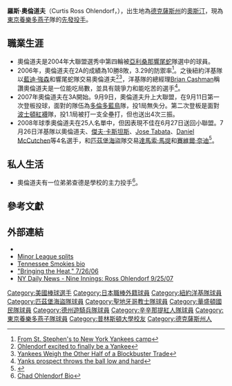 {{Infobox MLB player
|name=羅斯·奧倫道夫
|image=Ross Ohlendorf 2009.jpg
|width=300
|position=先發投手
|team=
|number=
|bats=右
|throws=右
|birthdate={{birth date and age|1982|8|8}}
|debutdate=9月11日
|debutyear=2007年
|debutteam=紐約洋基
|statyear=2015年10月4日
|stat1label=[[勝投|勝－敗]]|
|stat1value=25-34
|stat2label=[[防禦率|防禦率]]
|stat2value=4.84
|stat3label=[[三振|三振]]
|stat3value=376
|teams=<nowiki></nowiki>
*[[紐約洋基|紐約洋基]] ({{MLBy|2007年}}-{{MLBy|2008年}})
*[[匹茲堡海盜|匹茲堡海盜]] ({{MLBy|2008年}}-{{MLBy|2011年}})
*[[聖地牙哥教士|聖地牙哥教士]] ({{MLBy|2012年}})
*[[華盛頓國民|華盛頓國民]] ({{MLBy|2013年}})
*[[德州遊騎兵|德州遊騎兵]] ({{MLBy|2015年}})
*[[辛辛那提紅人|辛辛那提紅人]] ({{MLBy|2016年}})
*[[東京養樂多燕子|東京養樂多燕子]] ({{MLBy|2017年}}-)
}}

'''羅斯·奧倫道夫'''（Curtis Ross Ohlendorf，{{bd|1982年|8月8日|}}），出生地為[[德克薩斯州|德克薩斯州]]的[[奧斯汀|奧斯汀]]，現為[[東京養樂多燕子|東京養樂多燕子]]隊的[[先發投手|先發投手]]。

==職業生涯==
*奧倫道夫是2004年大聯盟選秀中第四輪被[[亞利桑那響尾蛇|亞利桑那響尾蛇]]隊選中的球員。
*2006年，奧倫道夫在2A的成績為10勝8敗，3.29的防禦率<ref>[http://72.14.209.104/search?q=cache:Rp-gEeO2veAJ:www.statesman.com/sports/content/sports/stories/other/03/01/1ohlendorf.html+ross+ohlendorf+princeton+austin&hl=en&ct=clnk&cd=5&gl=us From St. Stephen's to New York Yankees camp]{{dead link|date=2018年4月 |bot=InternetArchiveBot |fix-attempted=yes }}</ref>。之後紐約洋基隊以[[藍迪·強森|藍迪·強森]]和響尾蛇隊交易奧倫道夫<ref>[http://www.minorleaguebaseball.com/gen/articles/printer_friendly/milb/y2007/m01/d10/c151201.jsp Ohlendorf excited to finally be a Yankee]</ref><ref>[http://www.nytimes.com/2007/02/28/sports/baseball/28yanks.html?ex=1330318800&en=72ef411dddb90301&ei=5088&partner=rssnyt&emc=rss Yankees Weigh the Other Half of a Blockbuster Trade]</ref>，洋基隊的總經理[[Brian_Cashman|Brian Cashman]]稱讚奧倫道夫是一位能吃局數，並具有競爭力和能吃苦的選手<ref>[http://www.northjersey.com/page.php?qstr=eXJpcnk3ZjczN2Y3dnFlZUVFeXkxMTMmZmdiZWw3Zjd2cWVlRUV5eTcwNjQ5NjMmeXJpcnk3ZjcxN2Y3dnFlZUVFeXk2 Yanks prospect throws the ball low and hard]</ref>。
*2007年奧倫道夫在3A開始。9月9日，奧倫道夫升上大聯盟，在9月11日第一次登板投球，面對的隊伍為[[多倫多藍鳥|多倫多藍鳥]]隊，投1局無失分。第二次登板是面對[[波士頓紅襪|波士頓紅襪]]隊，投1.1局被打一支全壘打，但也送出4次三振。
*2008年球季奧倫道夫在25人名單中，但因表現不佳在6月27日送回小聯盟。7月26日洋基隊以奧倫道夫、[[傑夫·卡斯坦斯|傑夫·卡斯坦斯]]、[[Jose_Tabata|Jose Tabata]]、[[Daniel_McCutchen|Daniel McCutchen]]等4名選手，和[[匹茲堡海盜|匹茲堡海盜]]隊交易[[達馬索·馬提|達馬索·馬提]]和[[賽維爾·奈迪|賽維爾·奈迪]]<ref name="sicom">{{cite news|url=http://sportsillustrated.cnn.com/2008/baseball/mlb/07/25/pirates.yanks.trade/index.html|title=Yanks acquire Nady, Marte from Bucs for 4 minor league prospects|date=2008-07-26|publisher=SI.com|accessdate=2008-07-26}}</ref>。

==私人生活==
*奧倫道夫有一位弟弟查德是學校的主力投手<ref>[http://www.goprincetontigers.com/ViewArticle.dbml?SPSID=46839&SPID=4228&PALBID=15071&DB_OEM_ID=10600&ATCLID=1398598&Q_SEASON=2007 Chad Ohlendorf Bio]</ref>。

==參考文獻==
{{reflist}}

==外部連結==
* {{Baseballstats |mlb=456027 |espn=28695 |br=o/ohlenro01 |fangraphs=8268 |cube=O/Ross-Ohlendorf}}
*[http://www.minorleaguesplits.com/pl/456/456027.html Minor League splits]{{dead link|date=2018年4月 |bot=InternetArchiveBot |fix-attempted=yes }}
*[http://www.smokiesbaseball.com/team/Default.asp?playerId=3 Tennessee Smokies bio]
*[http://www.towntopics.com/jul2606/sports1.html "Bringing the Heat," 7/26/06]
*[https://web.archive.org/web/20110605003300/http://www.nydailynews.com/blogs/touchingbase/2007/09/nine-innings-ross-ohlendorf.html NY Daily News - Nine Innings: Ross Ohlendorf 9/25/07]

{{DEFAULTSORT:Ohlendorf, Ross}}
[[Category:美國棒球選手|Category:美國棒球選手]]
[[Category:日本職棒外籍球員|Category:日本職棒外籍球員]]
[[Category:紐約洋基隊球員|Category:紐約洋基隊球員]]
[[Category:匹茲堡海盜隊球員|Category:匹茲堡海盜隊球員]]
[[Category:聖地牙哥教士隊球員|Category:聖地牙哥教士隊球員]]
[[Category:華盛頓國民隊球員|Category:華盛頓國民隊球員]]
[[Category:德州遊騎兵隊球員|Category:德州遊騎兵隊球員]]
[[Category:辛辛那提紅人隊球員|Category:辛辛那提紅人隊球員]]
[[Category:東京養樂多燕子隊球員|Category:東京養樂多燕子隊球員]]
[[Category:普林斯頓大學校友|Category:普林斯頓大學校友]]
[[Category:德克薩斯州人|Category:德克薩斯州人]]